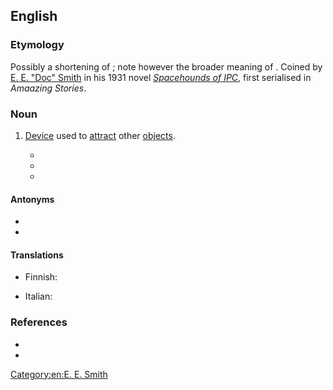 ==English==

===Etymology===
Possibly a shortening of {{m|en|[[attractor]] [[beam]]}}; note however the broader meaning of {{m|en|tractor|gloss=machinery that pulls something}}. Coined by [[w:E. E. Smith|E. E. "Doc" Smith]] in his 1931 novel ''[[wikipedia:Spacehounds of IPC|Spacehounds of IPC]]'', first serialised in ''Amaazing Stories''.

===Noun===
{{en-noun}}

# {{label|en|science fiction}} [[device|Device]] used to [[attract]] other [[object]]s.
#* {{quote-magazine
|year=1931
|month=August
|title=[[wikipedia:Spacehounds of IPC|Spacehounds of IPC]]
|first=E. E. "Doc"
|last=Smith
|authorlink=E. E. Smith
|magazine=Amazing Stories
|volume=6
|issue=5
|page=549
|passage=Through it Stevens saw with satisfaction that the ''Forlorn Hope'' was not being abandoned; in the grip of powerful '''tractor beams''', every fragment of the wreckage was following close behind them in their flight through space.
}}
#* {{quote-magazine
|year=1945
|month=June
|title=The Ethical Equations
|first=Murray
|last=Leinster
|authorlink=Murray Leinster
|magazine=Astounding Science Fiction
|volume=35
|issue=4
|page=122
|passage=By the way they're braced, there are '''tractor beams''' and pressor beams and—there are vacuum tubes that have grids but apparently work with cold cathodes.
}}
#* {{quote-video
|year=1977
|people=[[wikipedia:George Lucas|George Lucas]]
|title=[[wikipedia:Star Wars Episode IV: A New Hope|Star Wars Episode IV: A New Hope]]
|passage=Han Solo: "We're caught in a '''tractor beam'''! It's pulling us in!"
}}

====Antonyms====
* {{l|en|pressor beam}}
* {{l|en|repulsor beam}}

====Translations====
{{trans-top|science fiction device}}
* Finnish: {{t|fi|vetosäde}}
{{trans-mid}}
* Italian: {{t|it|raggio traente|m}}
{{trans-bottom}}

===References===
* {{R:Brave New Words}}
* {{R:OED SF|131|tractor beam n.}}

[[Category:en:E. E. Smith]]